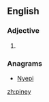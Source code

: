 {{also|Piney}}
==English==

===Adjective===
{{en-adj}}

# {{alternative spelling of|piny|lang=en}}

===Anagrams===
* [[Nyepi#English|Nyepi]]

[[zh:piney]]